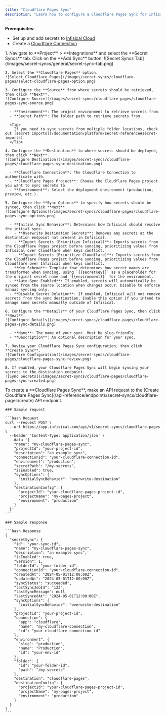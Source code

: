```yaml
---
title: "Cloudflare Pages Sync"
description: "Learn how to configure a Cloudflare Pages Sync for Infisical."
---
```


**Prerequisites:**

- Set up and add secrets to [Infisical Cloud](https://app.infisical.com)
- Create a [Cloudflare Connection](/integrations/app-connections/cloudflare)

<Tabs>
  <Tab title="Infisical UI">
    1. Navigate to **Project** > **Integrations** and select the **Secret Syncs** tab. Click on the **Add Sync** button.
    ![Secret Syncs Tab](/images/secret-syncs/general/secret-sync-tab.png)

    2. Select the **Cloudflare Pages** option.
    ![Select Cloudflare Pages](/images/secret-syncs/cloudflare-pages/select-cloudflare-pages-option.png)

    3. Configure the **Source** from where secrets should be retrieved, then click **Next**.
    ![Configure Source](/images/secret-syncs/cloudflare-pages/cloudflare-pages-sync-source.png)

      - **Environment**: The project environment to retrieve secrets from.
      - **Secret Path**: The folder path to retrieve secrets from.

      <Tip>
        If you need to sync secrets from multiple folder locations, check out [secret imports](/documentation/platform/secret-reference#secret-imports).
      </Tip>

    4. Configure the **Destination** to where secrets should be deployed, then click **Next**.
    ![Configure Destination](/images/secret-syncs/cloudflare-pages/cloudflare-pages-sync-destination.png)

      - **Cloudflare Connection**: The Cloudflare Connection to authenticate with.
      - **Cloudflare Pages Project**: Choose the Cloudflare Pages project you want to sync secrets to.
      - **Environment**: Select the deployment environment (production, preview, etc.).

    5. Configure the **Sync Options** to specify how secrets should be synced, then click **Next**.
    ![Configure Options](/images/secret-syncs/cloudflare-pages/cloudflare-pages-sync-options.png)

      - **Initial Sync Behavior**: Determines how Infisical should resolve the initial sync.
        - **Overwrite Destination Secrets**: Removes any secrets at the destination endpoint not present in Infisical.
        - **Import Secrets (Prioritize Infisical)**: Imports secrets from the Cloudflare Pages project before syncing, prioritizing values from Infisical over Cloudflare when keys conflict.
        - **Import Secrets (Prioritize Cloudflare)**: Imports secrets from the Cloudflare Pages project before syncing, prioritizing values from Cloudflare over Infisical when keys conflict.
      - **Key Schema**: Template that determines how secret names are transformed when syncing, using `{{secretKey}}` as a placeholder for the original secret name and `{{environment}}` for the environment.
      - **Auto-Sync Enabled**: If enabled, secrets will automatically be synced from the source location when changes occur. Disable to enforce manual syncing only.
      - **Disable Secret Deletion**: If enabled, Infisical will not remove secrets from the sync destination. Enable this option if you intend to manage some secrets manually outside of Infisical.

    6. Configure the **Details** of your Cloudflare Pages Sync, then click **Next**.
    ![Configure Details](/images/secret-syncs/cloudflare-pages/cloudflare-pages-sync-details.png)

      - **Name**: The name of your sync. Must be slug-friendly.
      - **Description**: An optional description for your sync.

    7. Review your Cloudflare Pages Sync configuration, then click **Create Sync**.
    ![Confirm Configuration](/images/secret-syncs/cloudflare-pages/cloudflare-pages-sync-review.png)

    8. If enabled, your Cloudflare Pages Sync will begin syncing your secrets to the destination endpoint.
    ![Sync Secrets](/images/secret-syncs/cloudflare-pages/cloudflare-pages-sync-created.png)

  </Tab>
  <Tab title="API">
    To create a **Cloudflare Pages Sync**, make an API request to the [Create Cloudflare Pages Sync](/api-reference/endpoints/secret-syncs/cloudflare-pages/create) API endpoint.

    ### Sample request

    ```bash Request
    curl --request POST \
      --url https://app.infisical.com/api/v1/secret-syncs/cloudflare-pages \
      --header 'Content-Type: application/json' \
      --data '{
        "name": "my-cloudflare-pages-sync",
        "projectId": "your-project-id",
        "description": "an example sync",
        "connectionId": "your-cloudflare-connection-id",
        "environment": "production",
        "secretPath": "/my-secrets",
        "isEnabled": true,
        "syncOptions": {
          "initialSyncBehavior": "overwrite-destination"
        },
        "destinationConfig": {
          "projectId": "your-cloudflare-pages-project-id",
          "projectName": "my-pages-project",
          "environment": "production"
        }
      }'
    ```

    ### Sample response

    ```bash Response
    {
      "secretSync": {
        "id": "your-sync-id",
        "name": "my-cloudflare-pages-sync",
        "description": "an example sync",
        "isEnabled": true,
        "version": 1,
        "folderId": "your-folder-id",
        "connectionId": "your-cloudflare-connection-id",
        "createdAt": "2024-05-01T12:00:00Z",
        "updatedAt": "2024-05-01T12:00:00Z",
        "syncStatus": "succeeded",
        "lastSyncJobId": "123",
        "lastSyncMessage": null,
        "lastSyncedAt": "2024-05-01T12:00:00Z",
        "syncOptions": {
          "initialSyncBehavior": "overwrite-destination"
        },
        "projectId": "your-project-id",
        "connection": {
          "app": "cloudflare",
          "name": "my-cloudflare-connection",
          "id": "your-cloudflare-connection-id"
        },
        "environment": {
          "slug": "production",
          "name": "Production",
          "id": "your-env-id"
        },
        "folder": {
          "id": "your-folder-id",
          "path": "/my-secrets"
        },
        "destination": "cloudflare-pages",
        "destinationConfig": {
          "projectId": "your-cloudflare-pages-project-id",
          "projectName": "my-pages-project",
          "environment": "production"
        }
      }
    }
    ```

  </Tab>
</Tabs>
